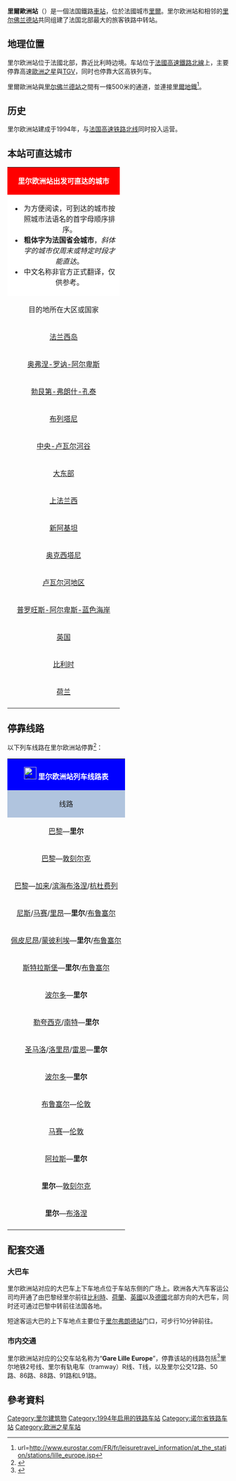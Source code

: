 {{noteTA|G1=法国地名}}
{{Infobox station
| name          =[[File:Sncf-logo.svg|32x32px]]里爾歐洲站<br>Gare de Lille-Europe
| type          = [[法国铁路|法国铁路]]
| image = File:Gare de Lille-Europe-2013.jpg
|image_caption = 里尔欧洲站（2013年11月）
| address       = {{FRA}}[[诺尔省|诺尔省]][[里尔|里尔]]
| latd          = 50
| latm          = 38
| lats          = 23
| latNS         = N
| longd         = 30
| longm         = 04
| longs         = 29
| longEW        = E
| operator = [[File:Sncf-logo.svg|32x32px]]
| coordinates_display = yes
| iso_region    = FR
| line          = 
* [[法国高速铁路北线|法国高速铁路北线]]
| elevation = 13米
| platform      = 4
| tracks        = 6
| opened        = 1994年5月6日
| rebuilt =
| status = 使用中
| closed        = 
| passengers= 约707万人次<ref>{{Cite web|url=https://ressources.data.sncf.com/explore/dataset/frequentation-gares/?sort=voyageurs_2014|title=Fréquentation en gares en 2014|accessdate=2016-10-31|author=SNCF|date=|language=法语|publisher=SNCF Open Data}}</ref>
| pass_year= 2014年
| station_type = 高铁客运车站
| connections = 
* 里尔城市公共交通
* Eurolines
* Flixbus
* Isilines
* Ouibus
| route_map =
| map_locator   = 
| note =
}}

'''里爾歐洲站'''（{{lang-fr|Gare de Lille-Europe}}）是一個法国鐵路[[車站|車站]]，位於法國城市[[里爾|里爾]]。里尔欧洲站和相邻的[[里尔佛兰德站|里尔佛兰德站]]共同组建了法国北部最大的旅客铁路中转站。

==地理位置==

里尔欧洲站位于法國北部，靠近比利時边境。车站位于[[法國高速鐵路北線|法國高速鐵路北線]]上，主要停靠高速[[歐洲之星|歐洲之星]]與[[法國高速列車|TGV]]，同时也停靠大区高铁列车。

里爾歐洲站與[[里尔佛兰德站|里尔佛兰德站]]之間有一條500米的通道，並連接[[里爾地鐵|里爾地鐵]]<ref>url=http://www.eurostar.com/FR/fr/leisuretravel_information/at_the_station/stations/lille_europe.jsp{{Dead link|date=2018年9月 |bot=InternetArchiveBot |fix-attempted=yes }}</ref>。

==历史==

里尔欧洲站建成于1994年，与[[法国高速铁路北线|法国高速铁路北线]]同时投入运营。

==本站可直达城市==

{{动态列表|最后更新时间：2016年10月31日。本章节内容仅供参考，不排除临时性的变更。欢迎修正和补充}}

{| class="wikitable"
|colspan="2" align="center" style="background:#FF0000"|<font color=#FFFFFF>'''里尔欧洲站出发可直达的城市'''</font>
|-
|colspan="3" style="background:#FFFFFF"|
*为方便阅读，可到达的城市按照城市法语名的首字母顺序排序。
*'''粗体字为法国省会城市'''，''斜体字的城市仅周末或特定时段才能直达''。
*中文名称非官方正式翻译，仅供参考。
|-
!align="center" style="margin: 0 auto; width:15em;"|目的地所在大区或国家
!align="center" |可以直达的目的地
|-
|align="center" |[[法兰西岛|法兰西岛]]
|[[戴高乐机场2号航站楼站|戴高乐机场]]、[[马恩拉瓦莱-谢西站|马恩拉瓦莱]]、[[马西TGV站|马西]]、'''[[巴黎|巴黎]]'''
|-
|align="center"|[[奥弗涅-罗纳-阿尔卑斯大区|奥弗涅-罗讷-阿尔卑斯]]
|'''[[里昂|里昂]]'''、[[瓦朗斯TGV站|'''瓦朗斯'''（TGV站）]]
|-
|align="center"|[[勃艮第-弗朗什-孔泰大区|勃艮第-弗朗什-孔泰]]
|[[勒克佐TGV站|勒克佐TGV站]]
|-
|align="center"|[[布列塔尼|布列塔尼]]
|''[[洛里昂|洛里昂]]''、'''''[[坎佩尔|坎佩尔]]'''''、'''[[雷恩|雷恩]]'''、[[圣马洛|圣马洛]]、'''''[[瓦讷|瓦讷]]'''''
|-
|align="center"|[[中央-卢瓦尔河谷大区|中央-卢瓦尔河谷]]
|[[圣皮耶尔德科尔站|圣皮耶尔德科尔（'''图尔'''）]]
|-
|align="center"|[[大东部大区|大东部]]
|[[洛林TGV站|洛林TGV站]]{{noteTag|name=noteA}}、[[默兹TGV站|默兹TGV站]]{{noteTag|name=noteB}}、<br>[[香槟-阿登TGV站|兰斯（香槟-阿登TGV站）]]、'''[[斯特拉斯堡|斯特拉斯堡]]'''
|-
|align="center"|[[上法兰西大区|上法兰西]]
| [[上皮卡第TGV站|上皮卡第TGV站]]{{noteTag|name=noteC}}、<br>[[阿拉斯|阿拉斯]]、[[布洛涅城站|滨海布洛涅]]、[[加来弗雷敦站|加来]]、[[敦刻尔克|敦刻尔克]]
|-
|align="center" |[[新阿基坦大区|新阿基坦]]
|'''[[昂古莱姆|昂古莱姆]]'''、[[观测未来公园|Futuroscope]]、'''[[波尔多|波尔多]]'''、'''[[普瓦捷|普瓦捷]]'''
|-
|align="center" |[[奥克西塔尼大区|奥克西塔尼]]
|''[[贝济耶|贝济耶]]''、'''[[蒙彼利埃|蒙彼利埃]]'''、''[[纳博讷|纳博讷]]''、'''[[尼姆|尼姆]]'''、'''''[[佩皮尼昂|佩皮尼昂]]'''''、''[[塞特港|塞特]]''
|-
|align="center"|[[卢瓦尔河地区|卢瓦尔河地区]]
|'''[[昂热|昂热]]'''、'''[[拉瓦勒|拉瓦勒]]'''、''[[勒夸西克站|勒夸西克]]''、'''[[勒芒|勒芒]]'''、'''[[南特|南特]]'''、''[[圣纳泽尔|圣纳泽尔]]''
|-
|align="center" |[[普罗旺斯-阿尔卑斯-蓝色海岸|普罗旺斯-阿尔卑斯-蓝色海岸]]
|[[普罗旺斯地区艾克斯TGV站|艾克斯TGV站]]{{noteTag|name=noteD}}、[[阿维尼翁TGV站|'''阿维尼翁'''TGV站]]{{noteTag|name=noteE}}、<br>''[[昂蒂布|昂蒂布]]''、''[[戛纳|戛纳]]''、''[[雷扎克德拉济尼昂站|雷扎克]]''、'''[[马赛|马赛]]'''、'''''[[尼斯|尼斯]]'''''、''[[圣拉斐尔|圣拉斐尔]]''、'''[[土伦|土伦]]'''
|-
|align="center"|[[英国|英国]]
|[[阿什福德国际车站|阿什福德]]、[[艾贝斯菲特国际站|埃贝斯弗特]]、[[伦敦|伦敦]]
|-
|align="center"|[[比利时|比利时]]
|[[安特卫普|安特卫普]]、[[布鲁塞尔|布鲁塞尔]]
|-
|align="center"|[[荷兰|荷兰]]
|[[阿姆斯特丹|阿姆斯特丹]]、[[鹿特丹|鹿特丹]]
|-
|colspan="5" style="background:#FFFFFF"|{{noteFoot|1=
{{noteTag|name=noteA|1=可在[[洛林TGV站|洛林TGV站]]接驳前往[[梅斯城站|梅斯]]和[[南锡城站|南锡]]方向的大巴车}}
{{noteTag|name=noteB|1=可在[[默兹TGV站|默兹TGV站]]接驳前往[[巴勒迪克站|巴勒迪克]]、[[科梅尔西站|科梅尔西]]和[[凡尔登站|凡尔登]]方向的大巴车}}
{{noteTag|name=noteC|1=可在[[上皮卡第TGV站|上皮卡第TGV站]]接驳前往[[亚眠站|亚眠]]和[[圣康坦|圣康坦]]方向的大巴车}}
{{noteTag|name=noteD|1=可在[[普罗旺斯地区艾克斯TGV站|普罗旺斯地区艾克斯TGV站]]接驳前往[[迪涅站|迪涅莱班]]、[[普罗旺斯地区艾克斯|艾克斯市区]]和[[马赛机场|马赛机场]]等方向的大巴车}}
{{noteTag|name=noteE|1=可在[[阿维尼翁TGV站|阿维尼翁TGV站]]接驳前往[[迪涅站|迪涅莱班]]、[[阿尔勒站|阿尔勒]]等方向的大巴车}}
}}
|}

== 停靠线路 ==
{{歐洲之星RDT}}
以下列车线路在里尔欧洲站停靠<ref>{{Cite web|url=http://www.sncf.com/fr/gare/horaires/lille-europe|title=里尔欧洲站实时列车时刻表|accessdate=2016-04-02|author=SNCF|date=|language=法语|publisher=SNCF|archive-url=https://web.archive.org/web/20160414234027/http://www.sncf.com/fr/gare/horaires/lille-europe|archive-date=2016-04-14|dead-url=yes}}</ref>：
{| class="wikitable mw-collapsible" 
|colspan="5" style="background:#0000FF" align="center" |[[File:Sncf-logo.svg|28x28px]] <font color=#FFFFFF>'''里尔欧洲站列车线路表'''</font>
|-
!style="background:#B0C4DE"| 线路
!style="background:#B0C4DE"|车种
!style="background:#B0C4DE"|上一站
!style="background:#B0C4DE"|下一站
!style="background:#B0C4DE"|大致运行频率{{noteTag|name=noteA}}
|-
|[[巴黎北站|巴黎]]—'''里尔'''
| rowspan="10" align="center" |'''[[TGV|TGV]]'''
|[[巴黎北站|巴黎北]]/[[阿拉斯站|阿拉斯]]
|（终点）
|每天5趟左右
|-
|[[巴黎北站|巴黎]]—[[敦刻尔克站|敦刻尔克]]
|[[巴黎北站|巴黎北]]
|[[敦刻尔克站|敦刻尔克]]
|每天2~4趟
|-
|[[巴黎北站|巴黎]]—[[加来弗雷敦站|加来]]/[[布洛涅城站|滨海布洛涅]]/[[杭杜费列站|杭杜费列]]
|[[巴黎北站|巴黎]]
|[[加来弗雷敦站|加来]]
|每天3趟左右
|-
|[[尼斯站|尼斯]]/[[马赛圣夏勒站|马赛]]/[[里昂帕丢站|里昂]]—'''里尔'''/[[布鲁塞尔南站|布鲁塞尔]]
|[[戴高乐机场2号航站楼站|戴高乐机场]]/[[上皮卡第TGV站|上皮卡第TGV]]/[[阿拉斯站|阿拉斯]]
|（终点）/[[布鲁塞尔南站|布鲁塞尔]]
|每天5趟左右
|-
|[[佩皮尼昂站|佩皮尼昂]]/[[蒙彼利埃圣罗克站|蒙彼利埃]]—'''里尔'''/[[布鲁塞尔南站|布鲁塞尔]]
|[[戴高乐机场2号航站楼站|戴高乐机场]]/[[上皮卡第TGV站|上皮卡第TGV]]/[[阿拉斯站|阿拉斯]]
|（终点）/[[布鲁塞尔南站|布鲁塞尔]]
|每天3趟左右
|-
|[[斯特拉斯堡城站|斯特拉斯堡]]—'''里尔'''/[[布鲁塞尔南站|布鲁塞尔]]
|[[戴高乐机场2号航站楼站|戴高乐机场]]
|（终点）/[[布鲁塞尔南站|布鲁塞尔]]
|每天2趟左右
|-
|[[波尔多圣让站|波尔多]]—'''里尔'''
|[[戴高乐机场2号航站楼站|戴高乐机场]]/[[上皮卡第TGV站|上皮卡第TGV]]
|（终点）
|每天3趟左右
|-
|[[勒夸西克站|勒夸西克]]/[[南特站|南特]]—'''里尔'''
|[[戴高乐机场2号航站楼站|戴高乐机场]]/[[上皮卡第TGV站|上皮卡第TGV]]
|（终点）
|每天3趟左右
|-
|[[圣马洛站|圣马洛]]/[[洛里昂站|洛里昂]]/[[雷恩站|雷恩]]—'''里尔'''
|[[戴高乐机场2号航站楼站|戴高乐机场]]/[[上皮卡第TGV站|上皮卡第TGV]]
|（终点）
|每天2趟左右
|-
|[[波尔多圣让站|波尔多]]—'''里尔'''
|[[戴高乐机场2号航站楼站|戴高乐机场]]/[[上皮卡第TGV站|上皮卡第TGV]]
|（终点）
|每天3趟左右
|-
|[[布鲁塞尔南站|布鲁塞尔]]—[[圣潘克拉斯车站|伦敦]]
| rowspan="2" align="center"|'''Eurostar'''
|[[布鲁塞尔南站|布鲁塞尔]]
|[[加莱弗雷敦站|加莱弗雷敦]]/[[阿什福德国际车站|阿什福德]]/[[艾贝斯菲特国际车站|埃贝斯菲特]]/[[圣潘克拉斯车站|伦敦]]
|每天9趟左右
|-
|[[马赛圣夏勒站|马赛]]—[[圣潘克拉斯车站|伦敦]]
|[[马恩拉瓦莱-谢西站|马恩拉瓦莱-谢西]]
|[[阿什福德国际车站|阿什福德]]
|每周3趟左右{{noteTag|name=noteC}}
|-
|[[阿拉斯站|阿拉斯]]—'''里尔'''
| rowspan="3" align="center"|'''TERGV'''{{noteTag|name=noteB}}
|[[阿拉斯站|阿拉斯]]
|（终点）
|每天1~2趟
|-
|'''里尔'''—[[敦刻尔克站|敦刻尔克]]
|（起点）
|[[敦刻尔克站|敦刻尔克]]
|每天2趟左右
|-
|'''里尔'''—[[布洛涅站|布洛涅]]
|（起点）
|[[加莱弗雷敦站|加莱弗雷敦]]
|每天2趟左右
|-
|colspan="5" style="background:#FFFFFF"|{{noteFoot|1=
{{noteTag|name=noteA|1=在本栏中，往返1次为"1趟"；除特别标明外，其数据仅工作日有效，周末及节假日列车数量可能会减少}}
{{noteTag|name=noteB|1=周末及节假日停运}}
{{noteTag|name=noteC|1=季节性开行}}
}}
|}

==配套交通==

===大巴车===

里尔欧洲站对应的大巴车上下车地点位于车站东侧的广场上。欧洲各大汽车客运公司均开通了由巴黎经里尔前往[[比利時|比利時]]、[[荷蘭|荷蘭]]、[[英國|英國]]以及[[德國|德國]]北部方向的大巴车，同时还可通过巴黎中转前往法国各地。

短途客运大巴的上下车地点主要位于[[里尔弗朗德站|里尔弗朗德站]]门口，可步行10分钟前往。

===市内交通===

里尔欧洲站对应的公交车站名称为“'''Gare Lille Europe'''”，停靠该站的线路包括<ref>{{Cite web|url=https://www.transpole.fr/documents/plans/Plan-635128481504030000.pdf|title=市区公交线路地图查询|accessdate=2016-04-02|author=Transpole(里尔城市公共交通公司)|date=|language=法语|publisher=|archive-url=https://web.archive.org/web/20150418173425/https://transpole.fr/documents/plans/Plan-635128481504030000.pdf|archive-date=2015-04-18|dead-url=yes}}</ref>里尔地铁2号线、里尔有轨电车（tramway）R线、T线，以及里尔公交12路、50路、86路、88路、91路和L91路。

==參考資料==
{{reflist}}
{{歐洲之星}}
{{法國主要火車站列表}}

[[Category:里尔建筑物|Category:里尔建筑物]]
[[Category:1994年启用的铁路车站|Category:1994年启用的铁路车站]]
[[Category:诺尔省铁路车站|Category:诺尔省铁路车站]]
[[Category:欧洲之星车站|Category:欧洲之星车站]]